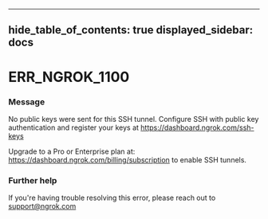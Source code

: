 

---
hide_table_of_contents: true
displayed_sidebar: docs
---


# ERR_NGROK_1100

### Message
No public keys were sent for this SSH tunnel.
Configure SSH with public key authentication and register your keys at https://dashboard.ngrok.com/ssh-keys 

Upgrade to a Pro or Enterprise plan at: https://dashboard.ngrok.com/billing/subscription to enable SSH tunnels.

<ErrorDetails error="err_ngrok_1100" />



### Further help
If you're having trouble resolving this error, please reach out to [support@ngrok.com](mailto:support@ngrok.com?subject=Help%20with%20ERR_NGROK_1100)

